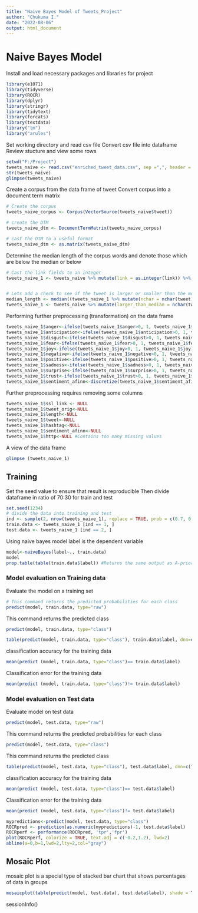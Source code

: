 ---
title: "Naive Bayes Model of Tweets_Project"
author: "Chukuma I."
date: "2022-08-06"
output: html_document
---
# Naive Bayes Model #

Install and load necessary packages and libraries for project

```{r}
library(e1071)
library(tidyverse)
library(ROCR)
library(dplyr)
library(stringr)
library(tidytext)
library(forcats)
library(textdata)
library("tm")
library("arules")
```


Set working directory and read csv file
Convert csv file into dataframe
Review stucture and view some rows
```{r}
setwd("F:/Project")
tweets_naive <- read.csv("enriched_tweet_data.csv", sep =",", header = TRUE)
str(tweets_naive)
glimpse(tweets_naive)
```

Create a corpus from the data frame of tweet
Convert corpus into a document term matrix
```{r}
# Create the corpus
tweets_naive_corpus <- Corpus(VectorSource(tweets_naive$tweet))

# create the DTM
tweets_naive_dtm <- DocumentTermMatrix(tweets_naive_corpus)

# cast the DTM to a useful format
tweets_naive_dtm <- as.matrix(tweets_naive_dtm)
```



Determine the median length of the corpus words and denote those which are below the median or below
```{r}
# Cast the link fields to an integer
tweets_naive_1 <- tweets_naive %>% mutate(link = as.integer(link)) %>% mutate(ssl_link = as.integer(ssl_link))


# Lets add a check to see if the tweet is larger or smaller than the median.
median_length <- median((tweets_naive_1 %>% mutate(nchar = nchar(tweet)))$nchar)
tweets_naive_1 <- tweets_naive %>% mutate(larger_than_median = nchar(tweet) > median_length) %>% mutate(larger_than_median = as.integer(larger_than_median))
```

Performing further preprocessing (transformation) on the data frame
```{r}
tweets_naive_1$anger<-ifelse(tweets_naive_1$anger>0, 1, tweets_naive_1$anger)
tweets_naive_1$anticipation<-ifelse(tweets_naive_1$anticipation>0, 1, tweets_naive_1$anticipation)
tweets_naive_1$disgust<-ifelse(tweets_naive_1$disgust>0, 1, tweets_naive_1$disgust)
tweets_naive_1$fear<-ifelse(tweets_naive_1$fear>0, 1, tweets_naive_1$fear)
tweets_naive_1$joy<-ifelse(tweets_naive_1$joy>0, 1, tweets_naive_1$joy)
tweets_naive_1$negative<-ifelse(tweets_naive_1$negative>0, 1, tweets_naive_1$negative)
tweets_naive_1$positive<-ifelse(tweets_naive_1$positive>0, 1, tweets_naive_1$positive)
tweets_naive_1$sadness<-ifelse(tweets_naive_1$sadness>0, 1, tweets_naive_1$sadness)
tweets_naive_1$surprise<-ifelse(tweets_naive_1$surprise>0, 1, tweets_naive_1$surprise)
tweets_naive_1$trust<-ifelse(tweets_naive_1$trust>0, 1, tweets_naive_1$trust)
tweets_naive_1$sentiment_afinn<-discretize(tweets_naive_1$sentiment_afinn, method="frequency", breaks = 4)

```



Further preprocessing requires removing some columns
```{r}
tweets_naive_1$ssl_link <- NULL
tweets_naive_1$tweet_orig<-NULL
tweets_naive_1$length<-NULL
tweets_naive_1$tweet<-NULL
tweets_naive_1$hashtag<-NULL
tweets_naive_1$sentiment_afinn<-NULL
tweets_naive_1$http<-NULL #Contains too many missing values

```

A view of the data frame
```{r}
glimpse (tweets_naive_1)
```


## Training ##

Set the seed value to ensure that result is reproducible
Then divide dataframe in ratio of 70:30 for train and test
```{r}

set.seed(1234)
# divide the data into training and test
ind <- sample(2, nrow(tweets_naive_1), replace = TRUE, prob = c(0.7, 0.3))
train.data <- tweets_naive_1 [ind == 1, ]
test.data <- tweets_naive_1 [ind == 2, ]
```

Using naive bayes model
label is the dependent variable
```{r}

model<-naiveBayes(label~., train.data)
model
prop.table(table(train.data$label)) #Returns the same output as A-priori probabilities in the model  
```

### Model evaluation on Training data ###

 Evaluate the model on a training set
```{r}
# This command returns the predicted probabilities for each class
predict(model, train.data, type="raw")
```

This command returns the predicted class
```{r}
predict(model, train.data, type="class") 

```

```{r}
table(predict(model, train.data, type="class"), train.data$label, dnn=c("predicted", "actual"))
```


classification accuracy for the training data
```{r}
mean(predict (model, train.data, type="class")== train.data$label)
```

 Classification error for the training data
```{r}
mean(predict (model, train.data, type="class")!= train.data$label)
```

### Model evaluation on Test data ###

Evaluate model on test data
```{r}
predict(model, test.data, type="raw")
```

This command returns the predicted probabilities for each class
```{r}
predict(model, test.data, type="class")
```

This command returns the predicted class
```{r}
table(predict(model, test.data, type="class"), test.data$label, dnn=c("predicted", "actual"))
```

classification accuracy for the training data
```{r}
mean(predict (model, test.data, type="class")== test.data$label)
```

Classification error for the training data
```{r}
mean(predict (model, test.data, type="class")!= test.data$label)
```


```{r}
mypredictions<-predict(model, test.data, type="class")
ROCRpred <- prediction(as.numeric(mypredictions)-1, test.data$label)
ROCRperf <- performance(ROCRpred, 'tpr','fpr')
plot(ROCRperf, colorize = TRUE, text.adj = c(-0.2,1.2), lwd=2)
abline(a=0,b=1,lwd=2,lty=2,col="gray")
```

## Mosaic Plot ##
mosaic plot is a special type of stacked bar chart that shows percentages of data in groups

```{r}
mosaicplot(table(predict(model, test.data), test.data$label), shade = TRUE, main = "Predicted vs. Actual LABEL")
```




sessionInfo()